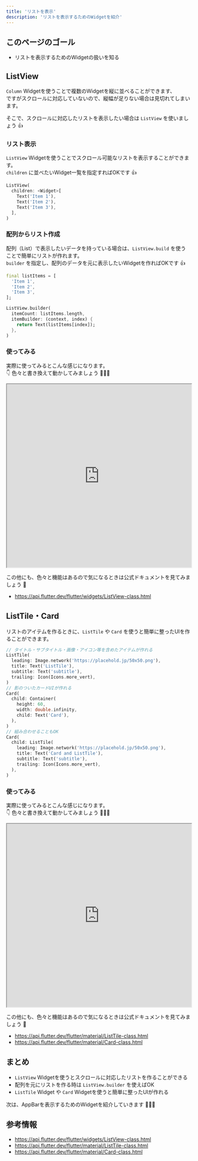 ```yaml
---
title: 'リストを表示'
description: 'リストを表示するためのWidgetを紹介'
---
```


## このページのゴール

- リストを表示するためのWidgetの扱いを知る


## ListView

`Column` Widgetを使うことで複数のWidgetを縦に並べることができます、  
ですがスクロールに対応していないので、縦幅が足りない場合は見切れてしまいます。

そこで、スクロールに対応したリストを表示したい場合は `ListView` を使いましょう 👍

### リスト表示

`ListView` Widgetを使うことでスクロール可能なリストを表示することができます。  
`children` に並べたいWidget一覧を指定すればOKです 👍

```dart
ListView(
  children: <Widget>[
    Text('Item 1'),
    Text('Item 2'),
    Text('Item 3'),
  ],
)
```

### 配列からリスト作成

配列（List）で表示したいデータを持っている場合は、`ListView.build` を使うことで簡単にリストが作れます。  
`builder` を指定し、配列のデータを元に表示したいWidgetを作ればOKです 👍

```dart
final listItems = [
  'Item 1',
  'Item 2',
  'Item 3',
];

ListView.builder(
  itemCount: listItems.length,
  itemBuilder: (context, index) {
    return Text(listItems[index]);
  },
)
```

### 使ってみる

実際に使ってみるとこんな感じになります。  
👇 色々と書き換えて動かしてみましょう 💪💪💪

<iframe
    width="100%"
    height="500px"
    src="https://dartpad.dev/embed-flutter.html?null_safety=true&split=60&theme=dark&run=true&id=635de826cbc8ddfcc92692ac1aa0791a">
</iframe>

この他にも、色々と機能はあるので気になるときは公式ドキュメントを見てみましょう 👀

- https://api.flutter.dev/flutter/widgets/ListView-class.html


## ListTile・Card

リストのアイテムを作るときに、`ListTile` や `Card` を使うと簡単に整ったUIを作ることができます。

```dart
// タイトル・サブタイトル・画像・アイコン等を含めたアイテムが作れる
ListTile(
  leading: Image.network('https://placehold.jp/50x50.png'),
  title: Text('ListTile'),
  subtitle: Text('subtitle'),
  trailing: Icon(Icons.more_vert),
)
// 影のついたカードUIが作れる
Card(
  child: Container(
    height: 60,
    width: double.infinity,
    child: Text('Card'),
  ),
)
// 組み合わせることもOK
Card(
  child: ListTile(
    leading: Image.network('https://placehold.jp/50x50.png'),
    title: Text('Card and ListTile'),
    subtitle: Text('subtitle'),
    trailing: Icon(Icons.more_vert),
  ),
)
```
### 使ってみる

実際に使ってみるとこんな感じになります。  
👇 色々と書き換えて動かしてみましょう 💪💪💪

<iframe
    width="100%"
    height="500px"
    src="https://dartpad.dev/embed-flutter.html?null_safety=true&split=60&theme=dark&run=true&id=4871a3feb05b6103b31ef407243a1e95">
</iframe>

この他にも、色々と機能はあるので気になるときは公式ドキュメントを見てみましょう 👀

- https://api.flutter.dev/flutter/material/ListTile-class.html
- https://api.flutter.dev/flutter/material/Card-class.html


## まとめ

- `ListView` Widgetを使うとスクロールに対応したリストを作ることができる
- 配列を元にリストを作る時は `ListView.builder` を使えばOK
- `ListTile` Widget や `Card` Widgetを使うと簡単に整ったUIが作れる

次は、AppBarを表示するためのWidgetを紹介していきます 💪💪💪


## 参考情報

- https://api.flutter.dev/flutter/widgets/ListView-class.html
- https://api.flutter.dev/flutter/material/ListTile-class.html
- https://api.flutter.dev/flutter/material/Card-class.html

